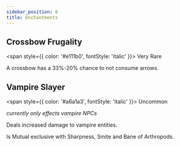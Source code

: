 ```yaml
---
sidebar_position: 6
title: Enchantments
---
```


## Crossbow Frugality
<span style={{
    color: '#e111b0',
    fontStyle: 'italic'
}}>
Very Rare
</span>

A crossbow has a 33%-20% chance to not consume arrows.
## Vampire Slayer
<span style={{
    color: '#a6a1a3',
    fontStyle: 'italic'
}}>
Uncommon
</span>

*currently only effects vampire NPCs*

Deals increased damage to vampire entities.

Is Mutual exclusive with Sharpness, Smite and Bane of Arthropods.

